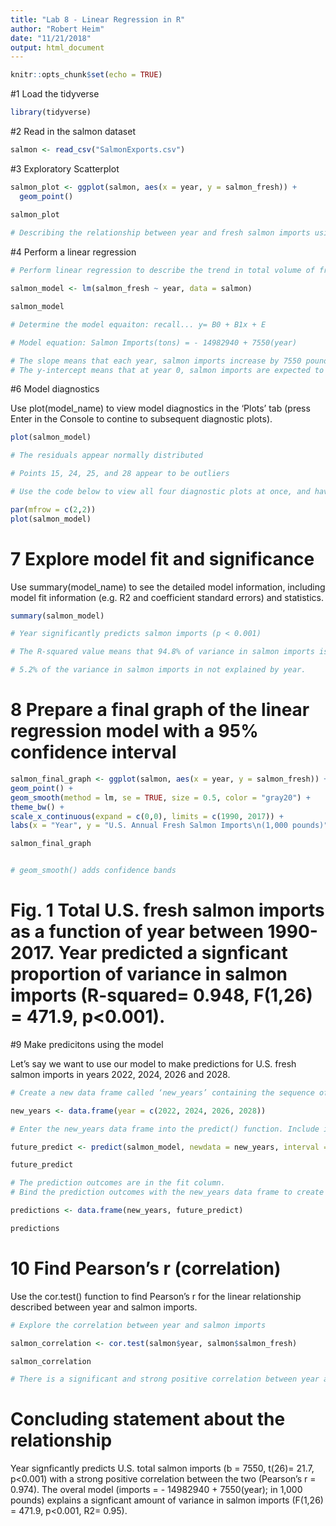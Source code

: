 ```yaml
---
title: "Lab 8 - Linear Regression in R"
author: "Robert Heim"
date: "11/21/2018"
output: html_document
---
```


```r
knitr::opts_chunk$set(echo = TRUE)
```

#1 Load the tidyverse

```r

library(tidyverse)

```

#2 Read in the salmon dataset

```r

salmon <- read_csv("SalmonExports.csv")

```

#3 Exploratory Scatterplot 

```r

salmon_plot <- ggplot(salmon, aes(x = year, y = salmon_fresh)) +
  geom_point()

salmon_plot
  
# Describing the relationship between year and fresh salmon imports using linear regression makes sense becaue the data appears linear 

```

#4 Perform a linear regression

```r

# Perform linear regression to describe the trend in total volume of fresh salmon imported to the U.S.from 1990 - 2017.

salmon_model <- lm(salmon_fresh ~ year, data = salmon)

salmon_model

# Determine the model equaiton: recall... y= B0 + B1x + E

# Model equation: Salmon Imports(tons) = - 14982940 + 7550(year)

# The slope means that each year, salmon imports increase by 7550 pounds on average.
# The y-intercept means that at year 0, salmon imports are expected to be -14982940 pounds. This y-intercept is concerning because imports cannot be a negative number. This model should not be used to extrapolate for past values of salmon imports.

```

#6 Model diagnostics

Use plot(model_name) to view model diagnostics in the ‘Plots’ tab (press Enter in the Console to contine to subsequent diagnostic plots). 

```r

plot(salmon_model)

# The residuals appear normally distributed

# Points 15, 24, 25, and 28 appear to be outliers

# Use the code below to view all four diagnostic plots at once, and have them appear in a knitted document. 

par(mfrow = c(2,2))
plot(salmon_model)

```

# 7 Explore model fit and significance

Use summary(model_name) to see the detailed model information, including model fit information (e.g. R2 and coefficient standard errors) and statistics.

```r

summary(salmon_model) 

# Year significantly predicts salmon imports (p < 0.001)

# The R-squared value means that 94.8% of variance in salmon imports is explained by year. 

# 5.2% of the variance in salmon imports in not explained by year. 

```

# 8 Prepare a final graph of the linear regression model with a 95% confidence interval

```r

salmon_final_graph <- ggplot(salmon, aes(x = year, y = salmon_fresh)) +
geom_point() +
geom_smooth(method = lm, se = TRUE, size = 0.5, color = "gray20") +
theme_bw() +
scale_x_continuous(expand = c(0,0), limits = c(1990, 2017)) +
labs(x = "Year", y = "U.S. Annual Fresh Salmon Imports\n(1,000 pounds)")

salmon_final_graph


# geom_smooth() adds confidence bands 

```

# Fig. 1 Total U.S. fresh salmon imports as a function of year between 1990-2017. Year predicted a signficant proportion of variance in salmon imports (R-squared= 0.948, F(1,26) = 471.9, p<0.001). 

#9 Make predicitons using the model

Let’s say we want to use our model to make predictions for U.S. fresh salmon imports in years 2022, 2024, 2026 and 2028.


```r

# Create a new data frame called ‘new_years’ containing the sequence of years that we want to make predictions for. The column name we create is the same as the variable name ‘year’ that the model uses.

new_years <- data.frame(year = c(2022, 2024, 2026, 2028))

# Enter the new_years data frame into the predict() function. Include interval = “confidence” to report the lower and upper bounds of the 95% CI for model fit at each year.

future_predict <- predict(salmon_model, newdata = new_years, interval = "confidence")

future_predict

# The prediction outcomes are in the fit column. 
# Bind the prediction outcomes with the new_years data frame to create a useful table of predicted imports with lower and upper limits. 

predictions <- data.frame(new_years, future_predict)

predictions


```

# 10 Find Pearson’s r (correlation)

Use the cor.test() function to find Pearson’s r for the linear relationship described between year and salmon imports.

```r

# Explore the correlation between year and salmon imports

salmon_correlation <- cor.test(salmon$year, salmon$salmon_fresh)

salmon_correlation

# There is a significant and strong positive correlation between year and salmon imports. 

```

# Concluding statement about the relationship

Year signficantly predicts U.S. total salmon imports (b = 7550, t(26)= 21.7, p<0.001) with a strong positive correlation between the two (Pearson's r = 0.974). The overal model (imports = - 14982940 + 7550(year); in 1,000 pounds) explains a signficant amount of variance in salmon imports (F(1,26) = 471.9, p<0.001, R2= 0.95). 




